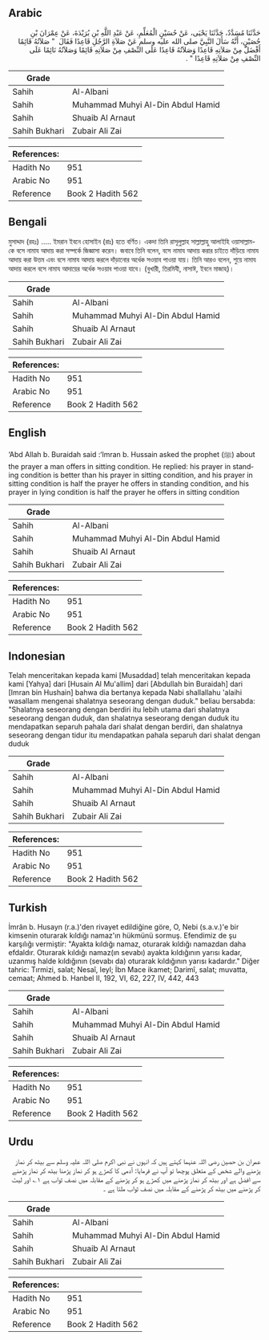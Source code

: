 ## Arabic


<div dir="rtl" lang="ar" style={{fontSize:'larger',backgroundColor:'#f8f9fa',padding:20}}>
حَدَّثَنَا مُسَدَّدٌ، حَدَّثَنَا يَحْيَى، عَنْ حُسَيْنٍ الْمُعَلِّمِ، عَنْ عَبْدِ اللَّهِ بْنِ بُرَيْدَةَ، عَنْ عِمْرَانَ بْنِ حُصَيْنٍ، أَنَّهُ سَأَلَ النَّبِيَّ صلى الله عليه وسلم عَنْ صَلاَةِ الرَّجُلِ قَاعِدًا فَقَالَ ‏ "‏ صَلاَتُهُ قَائِمًا أَفْضَلُ مِنْ صَلاَتِهِ قَاعِدًا وَصَلاَتُهُ قَاعِدًا عَلَى النِّصْفِ مِنْ صَلاَتِهِ قَائِمًا وَصَلاَتُهُ نَائِمًا عَلَى النِّصْفِ مِنْ صَلاَتِهِ قَاعِدًا ‏"‏ ‏.‏
</div>
<div style={{backgroundColor:'#f8f9fa',padding:20, marginBottom: 10}}><table> <thead> <tr> <th>Grade</th> <th></th> </tr> </thead> <tbody> <tr><td>Sahih</td><td>Al-Albani</td></tr><tr><td>Sahih</td><td>Muhammad Muhyi Al-Din Abdul Hamid</td></tr><tr><td>Sahih</td><td>Shuaib Al Arnaut</td></tr><tr><td>Sahih Bukhari</td><td>Zubair Ali Zai</td></tr></tbody></table><table> <thead> <tr> <th>References:</th> <th></th> </tr> </thead> <tbody><tr><td>Hadith No</td><td>951</td></tr><tr><td>Arabic No</td><td>951</td></tr><tr><td>Reference</td><td>Book 2 Hadith 562</td></tr></tbody></table></div>

## Bengali


<div dir="ltr" lang="bn" style={{fontSize:'larger',backgroundColor:'#f8f9fa',padding:20}}>
মুসাদ্দাদ (রহঃ) ..... ইমরান ইবনে হোসাইন (রাঃ) হতে বর্ণিত। একদা তিনি রাসূলুল্লাহ সাল্লাল্লাহু আলাইহি ওয়াসাল্লাম-কে বসে নামায আদায় করা সম্পর্কে জিজ্ঞাসা করেন। জবাবে তিনি বলেন, বসে নামায আদায় করার চাইতে দাঁড়িয়ে নামায আদায় করা উত্তম এবং বসে নামায আদায় করলে দাঁড়ানোর অর্ধেক সওয়াব পাওয়া যায়। তিনি আরও বলেন, শুয়ে নামায আদায় করলে বসে নামায আদায়ের অর্ধেক সওয়াব পাওয়া যাবে। (বুখারী, তিরমিযী, নাসাঈ, ইবনে মাজাহ)।
</div>
<div style={{backgroundColor:'#f8f9fa',padding:20, marginBottom: 10}}><table> <thead> <tr> <th>Grade</th> <th></th> </tr> </thead> <tbody> <tr><td>Sahih</td><td>Al-Albani</td></tr><tr><td>Sahih</td><td>Muhammad Muhyi Al-Din Abdul Hamid</td></tr><tr><td>Sahih</td><td>Shuaib Al Arnaut</td></tr><tr><td>Sahih Bukhari</td><td>Zubair Ali Zai</td></tr></tbody></table><table> <thead> <tr> <th>References:</th> <th></th> </tr> </thead> <tbody><tr><td>Hadith No</td><td>951</td></tr><tr><td>Arabic No</td><td>951</td></tr><tr><td>Reference</td><td>Book 2 Hadith 562</td></tr></tbody></table></div>

## English


<div dir="ltr" lang="en" style={{fontSize:'larger',backgroundColor:'#f8f9fa',padding:20}}>
‘Abd Allah b. Buraidah said :‘Imran b. Hussain asked the prophet (ﷺ) about the prayer a man offers in sitting condition. He replied: his prayer in standing condition is better than his prayer in sitting condition, and his prayer in sitting condition is half the prayer he offers in standing condition, and his prayer in lying condition is half the prayer he offers in sitting condition
</div>
<div style={{backgroundColor:'#f8f9fa',padding:20, marginBottom: 10}}><table> <thead> <tr> <th>Grade</th> <th></th> </tr> </thead> <tbody> <tr><td>Sahih</td><td>Al-Albani</td></tr><tr><td>Sahih</td><td>Muhammad Muhyi Al-Din Abdul Hamid</td></tr><tr><td>Sahih</td><td>Shuaib Al Arnaut</td></tr><tr><td>Sahih Bukhari</td><td>Zubair Ali Zai</td></tr></tbody></table><table> <thead> <tr> <th>References:</th> <th></th> </tr> </thead> <tbody><tr><td>Hadith No</td><td>951</td></tr><tr><td>Arabic No</td><td>951</td></tr><tr><td>Reference</td><td>Book 2 Hadith 562</td></tr></tbody></table></div>

## Indonesian


<div dir="ltr" lang="id" style={{fontSize:'larger',backgroundColor:'#f8f9fa',padding:20}}>
Telah menceritakan kepada kami [Musaddad] telah menceritakan kepada kami [Yahya] dari [Husain Al Mu'allim] dari [Abdullah bin Buraidah] dari [Imran bin Hushain] bahwa dia bertanya kepada Nabi shallallahu 'alaihi wasallam mengenai shalatnya seseorang dengan duduk." beliau bersabda: "Shalatnya seseorang dengan berdiri itu lebih utama dari shalatnya seseorang dengan duduk, dan shalatnya seseorang dengan duduk itu mendapatkan separuh pahala dari shalat dengan berdiri, dan shalatnya seseorang dengan tidur itu mendapatkan pahala separuh dari shalat dengan duduk
</div>
<div style={{backgroundColor:'#f8f9fa',padding:20, marginBottom: 10}}><table> <thead> <tr> <th>Grade</th> <th></th> </tr> </thead> <tbody> <tr><td>Sahih</td><td>Al-Albani</td></tr><tr><td>Sahih</td><td>Muhammad Muhyi Al-Din Abdul Hamid</td></tr><tr><td>Sahih</td><td>Shuaib Al Arnaut</td></tr><tr><td>Sahih Bukhari</td><td>Zubair Ali Zai</td></tr></tbody></table><table> <thead> <tr> <th>References:</th> <th></th> </tr> </thead> <tbody><tr><td>Hadith No</td><td>951</td></tr><tr><td>Arabic No</td><td>951</td></tr><tr><td>Reference</td><td>Book 2 Hadith 562</td></tr></tbody></table></div>

## Turkish


<div dir="ltr" lang="tr" style={{fontSize:'larger',backgroundColor:'#f8f9fa',padding:20}}>
İmrân b. Husayn (r.a.)'den rivayet edildiğine göre, O, Nebi (s.a.v.)'e bir kimsenin oturarak kıldığı namaz'ın hükmünü sormuş. Efendimiz de şu karşılığı vermiştir: "Ayakta kıldığı namaz, oturarak kıldığı namazdan daha efdaldır. Oturarak kıldığı namaz(ın sevabı) ayakta kıldığının yarısı kadar, uzanmış halde kıldığının (sevabı da) oturarak kıldığının yarısı kadardır." Diğer tahric: Tırmizi, salat; Nesaî, leyl; İbn Mace ikamet; Darimî, salat; muvatta, cemaat; Ahmed b. Hanbel II, 192, VI, 62, 227, IV, 442, 443
</div>
<div style={{backgroundColor:'#f8f9fa',padding:20, marginBottom: 10}}><table> <thead> <tr> <th>Grade</th> <th></th> </tr> </thead> <tbody> <tr><td>Sahih</td><td>Al-Albani</td></tr><tr><td>Sahih</td><td>Muhammad Muhyi Al-Din Abdul Hamid</td></tr><tr><td>Sahih</td><td>Shuaib Al Arnaut</td></tr><tr><td>Sahih Bukhari</td><td>Zubair Ali Zai</td></tr></tbody></table><table> <thead> <tr> <th>References:</th> <th></th> </tr> </thead> <tbody><tr><td>Hadith No</td><td>951</td></tr><tr><td>Arabic No</td><td>951</td></tr><tr><td>Reference</td><td>Book 2 Hadith 562</td></tr></tbody></table></div>

## Urdu


<div dir="rtl" lang="ur" style={{fontSize:'larger',backgroundColor:'#f8f9fa',padding:20}}>
عمران بن حصین رضی اللہ عنہما کہتے ہیں کہ انہوں نے نبی اکرم صلی اللہ علیہ وسلم سے بیٹھ کر نماز پڑھنے والے شخص کے متعلق پوچھا تو آپ نے فرمایا: آدمی کا کھڑے ہو کر نماز پڑھنا بیٹھ کر نماز پڑھنے سے افضل ہے اور بیٹھ کر نماز پڑھنے میں کھڑے ہو کر پڑھنے کے مقابلہ میں نصف ثواب ہے ۱؎ اور لیٹ کر پڑھنے میں بیٹھ کر پڑھنے کے مقابلہ میں نصف ثواب ملتا ہے ۔
</div>
<div style={{backgroundColor:'#f8f9fa',padding:20, marginBottom: 10}}><table> <thead> <tr> <th>Grade</th> <th></th> </tr> </thead> <tbody> <tr><td>Sahih</td><td>Al-Albani</td></tr><tr><td>Sahih</td><td>Muhammad Muhyi Al-Din Abdul Hamid</td></tr><tr><td>Sahih</td><td>Shuaib Al Arnaut</td></tr><tr><td>Sahih Bukhari</td><td>Zubair Ali Zai</td></tr></tbody></table><table> <thead> <tr> <th>References:</th> <th></th> </tr> </thead> <tbody><tr><td>Hadith No</td><td>951</td></tr><tr><td>Arabic No</td><td>951</td></tr><tr><td>Reference</td><td>Book 2 Hadith 562</td></tr></tbody></table></div>